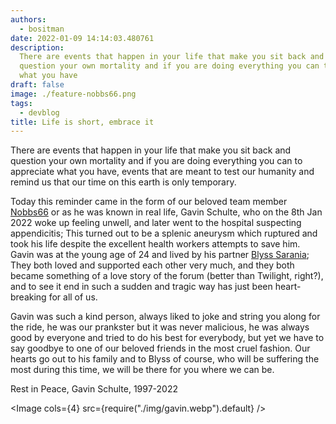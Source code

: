 ```yaml
---
authors:
  - bositman
date: 2022-01-09 14:14:03.480761
description:
  There are events that happen in your life that make you sit back and
  question your own mortality and if you are doing everything you can to appreciate
  what you have
draft: false
image: ./feature-nobbs66.png
tags:
  - devblog
title: Life is short, embrace it
---
```


There are events that happen in your life that make you sit back and question your own mortality and if you are doing everything you can to appreciate what you have, events that are meant to test our humanity and remind us that our time on this earth is only temporary.

<!-- truncate -->

Today this reminder came in the form of our beloved team member [Nobbs66](https://forums.pcsx2.net/User-Nobbs66) or as he was known in real life, Gavin Schulte, who on the 8th Jan 2022 woke up feeling unwell, and later went to the hospital suspecting appendicitis; This turned out to be a splenic aneurysm which ruptured and took his life despite the excellent health workers attempts to save him. Gavin was at the young age of 24 and lived by his partner [Blyss Sarania](https://forums.pcsx2.net/User-Blyss-Sarania); They both loved and supported each other very much, and they both became something of a love story of the forum (better than Twilight, right?), and to see it end in such a sudden and tragic way has just been heart-breaking for all of us.

Gavin was such a kind person, always liked to joke and string you along for the ride, he was our prankster but it was never malicious, he was always good by everyone and tried to do his best for everybody, but yet we have to say goodbye to one of our beloved friends in the most cruel fashion. Our hearts go out to his family and to Blyss of course, who will be suffering the most during this time, we will be there for you where we can be.

Rest in Peace, Gavin Schulte, 1997-2022

<Image cols={4} src={require("./img/gavin.webp").default} />
